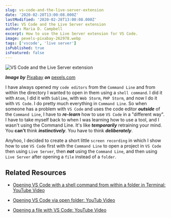 ```yaml
---
slug: vs-code-and-the-live-server-extension
date: '2020-02-28T13:00:08.000Z'
lastModified: '2020-02-28T13:00:08.000Z'
title: VS Code and the Live Server extension
author: Maria D. Campbell
excerpt: How to use the Live Server extension for VS Code.
image: pexels-pixabay-262978.webp
tags: ['vscode', 'live server']
isPublished: true
isFeatured: false
---
```


![VS Code and the Live Server extension](pexels-pixabay-262978.webp)

***Image by*** [Pixabay](https://www.pexels.com/@pixabay/) ***on*** [pexels.com](https://www.pexels.com/photo/blur-breakfast-chef-cooking-262978/)

I have always opened my `code editors` from the `Command Line` and from within the directory I wanted to open in them using a `shell command`. I did it with `Atom`, I did it with `Sublime`, with `Web Storm`, `PHP Storm`, and now I do it with `VS Code`. I do pretty much everything in `Command Line`. So when someone has a problem with `VS Code` and uses the code editor _**outside**_ of the `Command Line`, I have to _**re-learn**_ how to use `VS Code` in a "different way". I have to take myself back to when I was learning how to use a tool, and I wasn't using the Command Line. It's like _**temporarily**_ retraining your mind. You **can't** think _**instinctively**_. You have to think _**deliberately**_.

Anyhoo, I decided to create a short little `screen recording` in which I show how to use `VS Code` first with the `Command Line` to open a project in
`VS Code` then using `Live Server`, then _**not**_ using the `Command Line`, and then using `Live Server` after opening a `file` instead of a `folder`.

## Related Resources

-   [Opening VS Code with a shell command from within a folder in Terminal: YouTube Video](https://www.youtube.com/embed/YwhdDMT_dFU)

-   [Opening VS Code via open folder: YouTub Video](https://www.youtube.com/embed/TisNvwkW1aI)

-   [Opening a file with VS Code: YouTube Video](https://www.youtube.com/embed/906ebkHmHsI)

